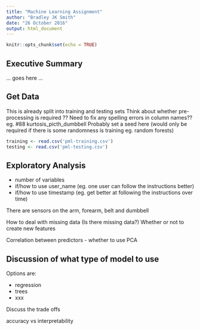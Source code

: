 ```yaml
---
title: "Machine Learning Assignment"
author: "Bradley JK Smith"
date: "26 October 2016"
output: html_document
---
```


```r
knitr::opts_chunk$set(echo = TRUE)
```

## Executive Summary

... goes here ...

## Get Data

This is already split into training and testing sets
Think about whether pre-processing is required
?? Need to fix any spelling errors in column names?? eg. #88 kurtosis\_picth\_dumbbell
Probably set a seed here 
(would only be required if there is some randomness is training eg. random forests)
```r
training <- read.csv('pml-training.csv')
testing <- read.csv('pml-testing.csv')

```

## Exploratory Analysis

- number of variables
- if/how to use user_name (eg. one user can follow the instructions better)
- if/how to use timestamp (eg. get better at following the instructions over time)

There are sensors on the arm, forearm, belt and dumbbell

How to deal with missing data (Is there missing data?)
Whether or not to create new features

Correlation between predictors - whether to use PCA


## Discussion of what type of model to use

Options are:

- regression
- trees
- xxx

Discuss the trade offs

accuracy vs interpretability

